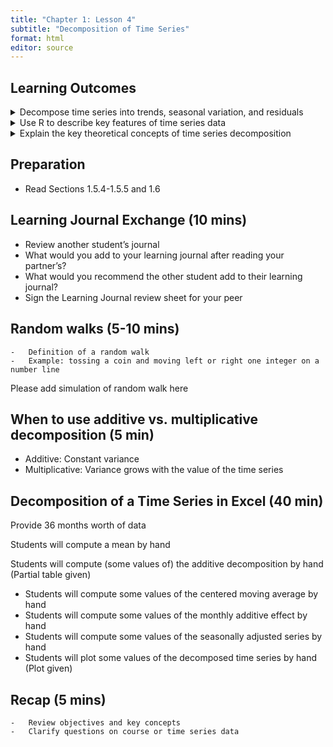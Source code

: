 ```yaml
---
title: "Chapter 1: Lesson 4"
subtitle: "Decomposition of Time Series"
format: html
editor: source
---
```



## Learning Outcomes

<details>
<summary>Decompose time series into trends, seasonal variation, and residuals</summary>
    -   Obtain residuals as difference between original series and trend + seasonal estimates
</details>
<details>
<summary>Use R to describe key features of time series data</summary>
    -   Remove seasonal variation of a time series
</details>
<details>
<summary>Explain the key theoretical concepts of time series decomposition</summary>
    -   Explain how to remove seasonal variation using an estimate for seasonal component of a time series
</details>



## Preparation

-   Read Sections 1.5.4-1.5.5 and 1.6


## Learning Journal Exchange (10 mins)

-   Review another student's journal
-   What would you add to your learning journal after reading your partner's?
-   What would you recommend the other student add to their learning journal?
-   Sign the Learning Journal review sheet for your peer


## Random walks (5-10 mins)

```         
-   Definition of a random walk
-   Example: tossing a coin and moving left or right one integer on a number line
```

::: callout-solution
Please add simulation of random walk here
:::

## When to use additive vs. multiplicative decomposition (5 min)

-   Additive: Constant variance
-   Multiplicative: Variance grows with the value of the time series

## Decomposition of a Time Series in Excel (40 min)

::: callout-caution
Provide 36 months worth of data

Students will compute a mean by hand

Students will compute (some values of) the additive decomposition by hand (Partial table given)

-   Students will compute some values of the centered moving average by hand
-   Students will compute some values of the monthly additive effect by hand
-   Students will compute some values of the seasonally adjusted series by hand
-   Students will plot some values of the decomposed time series by hand (Plot given)
:::

## Recap (5 mins)

```         
-   Review objectives and key concepts
-   Clarify questions on course or time series data
```
